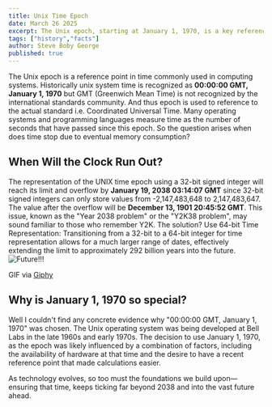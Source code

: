 ```yaml
---
title: Unix Time Epoch
date: March 26 2025
excerpt: The Unix epoch, starting at January 1, 1970, is a key reference point in computing time. However, 32-bit systems face a critical overflow issue by January 19, 2038—known as the Y2K38 problem.
tags: ["history","facts"]
author: Steve Boby George
published: true
---
```

The Unix epoch is a reference point in time commonly used in computing systems. Historically unix system time is recognized as **00:00:00 GMT, January 1, 1970** but GMT (Greenwich Mean Time) is not recognized by the international standards community. And thus epoch is used to reference to the actual standard i.e. Coordinated Universal Time. Many operating systems and programming languages measure time as the number of seconds that have passed since this epoch. So the question arises when does time stop due to eventual memory consumption? 
## When Will the Clock Run Out?

The representation of the UNIX time epoch using a 32-bit signed integer will reach its limit and overflow by **January 19, 2038 03:14:07 GMT** since 32-bit signed integers can only store values from -2,147,483,648 to 2,147,483,647. The value after the overflow will be **December 13, 1901 20:45:52 GMT**. This issue, known as the "Year 2038 problem" or the "Y2K38 problem", may sound familiar to those who remember Y2K. The solution? Use 64-bit Time Representation: Transitioning from a 32-bit to a 64-bit integer for time representation allows for a much larger range of dates, effectively extending the limit to approximately 292 billion years into the future.
![Future!!!](https://media3.giphy.com/media/v1.Y2lkPTc5MGI3NjExbnR3OHh6bXhmdW91am1sdGt4dTQ4Z3hmeXF4bGlpdXl5OXFyYzVobSZlcD12MV9pbnRlcm5hbF9naWZfYnlfaWQmY3Q9Zw/fH985LNdqFZXOFHygK/giphy.gif#center)
<div className="text-center italic">
  GIF via <a href="https://media3.giphy.com/media/v1.Y2lkPTc5MGI3NjExbnR3OHh6bXhmdW91am1sdGt4dTQ4Z3hmeXF4bGlpdXl5OXFyYzVobSZlcD12MV9pbnRlcm5hbF9naWZfYnlfaWQmY3Q9Zw/fH985LNdqFZXOFHygK/giphy.gif" target="_blank" rel="noopener noreferrer">Giphy</a>
</div>


## Why is January 1, 1970 so special?
Well I couldn't find any concrete evidence why "00:00:00 GMT, January 1, 1970" was chosen. The Unix operating system was being developed at Bell Labs in the late 1960s and early 1970s. The decision to use January 1, 1970, as the epoch was likely influenced by a combination of factors, including the availability of hardware at that time and the desire to have a recent reference point that made calculations easier.

As technology evolves, so too must the foundations we build upon—ensuring that time, keeps ticking far beyond 2038 and into the vast future ahead.